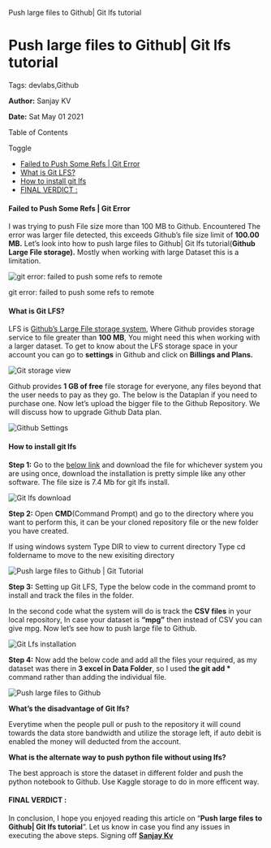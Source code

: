    Push large files to Github| Git lfs tutorial

Push large files to Github| Git lfs tutorial
============================================

Tags: devlabs,Github

**Author:** Sanjay KV

**Date:** Sat May 01 2021

Table of Contents

Toggle

*   [Failed to Push Some Refs | Git Error](https://recodehive.com/push-large-files-to-github-git-lfs-tutorial/#Failed_to_Push_Some_Refs_Git_Error "Failed to Push Some Refs | Git Error")
*   [What is Git LFS?](https://recodehive.com/push-large-files-to-github-git-lfs-tutorial/#What_is_Git_LFS "What is Git LFS?")
*   [How to install git lfs](https://recodehive.com/push-large-files-to-github-git-lfs-tutorial/#How_to_install_git_lfs "How to install git lfs")
*   [FINAL VERDICT :](https://recodehive.com/push-large-files-to-github-git-lfs-tutorial/#FINAL_VERDICT "FINAL VERDICT :")

#### Failed to Push Some Refs | Git Error

I was trying to push File size more than 100 MB to Github. Encountered The error was larger file detected, this exceeds Github’s file size limit of **100.00 MB.** Let’s look into how to push large files to Github| Git lfs tutorial(**Github Large File storage).** Mostly when working with large Dataset this is a limitation.

![git error: failed to push some refs to remote](https://recodehive.com/wp-content/uploads/2021/04/image-104-1024x249.png)

git error: failed to push some refs to remote

#### What is Git LFS?

LFS is [Github’s Large File storage system](https://git-lfs.github.com/), Where Github provides storage service to file greater than **100 MB**, You might need this when working with a larger dataset. To get to know about the LFS storage space in your account you can go to **settings** in Github and click on **Billings and Plans.**

![Git storage view](https://recodehive.com/wp-content/uploads/2021/05/image.png)

Github provides **1 GB of free** file storage for everyone, any files beyond that the user needs to pay as they go. The below is the Dataplan if you need to purchase one. Now let’s upload the bigger file to the Github Repository. We will discuss how to upgrade Github Data plan.

![Github Settings](https://recodehive.com/wp-content/uploads/2021/04/image-103-1024x439.png)

#### How to install git lfs

**Step 1:** Go to the [below link](https://git-lfs.github.com/) and download the file for whichever system you are using once, download the installation is pretty simple like any other software. The file size is 7.4 Mb for git lfs install.

![Git lfs download](https://recodehive.com/wp-content/uploads/2021/04/image-96-1024x362.png)

**Step 2:** Open **CMD**(Command Prompt) and go to the directory where you want to perform this, it can be your cloned repository file or the new folder you have created.

If using windows system
Type DIR to view to current directory
Type cd foldername to move to the new exisiting directory

![Push large files to Github | Git Tutorial](https://recodehive.com/wp-content/uploads/2021/04/image-107-1024x336.png)

**Step 3:** Setting up Git LFS, Type the below code in the command promt to install and track the files in the folder.

In the second code what the system will do is track the **CSV files** in your local repository, In case your dataset is **“mpg”** then instead of CSV you can give mpg. Now let’s see how to push large file to Github.

![Git Lfs installation](https://recodehive.com/wp-content/uploads/2021/04/image-108.png)

**Step 4:** Now add the below code and add all the files your required, as my dataset was there in **3 excel in Data Folder**, so I used t**he git add \*** command rather than adding the individual file.

![Push large files to Github](https://recodehive.com/wp-content/uploads/2021/04/image-106-1024x393.png)

**What’s the disadvantage of Git lfs?**

Everytime when the people pull or push to the repository it will cound towards the data store bandwidth and utilize the storage left, if auto debit is enabled the money will deducted from the account.

**What is the alternate way to push python file without using lfs?**

The best approach is store the dataset in different folder and push the python notebook to Github. Use Kaggle storage to do in more efficent way.

#### FINAL VERDICT :

In conclusion, I hope you enjoyed reading this article on “**Push large files to Github| Git lfs tutorial**”. Let us know in case you find any issues in executing the above steps. Signing off **[Sanjay Kv](https://recodehive.com/sanjay/)**